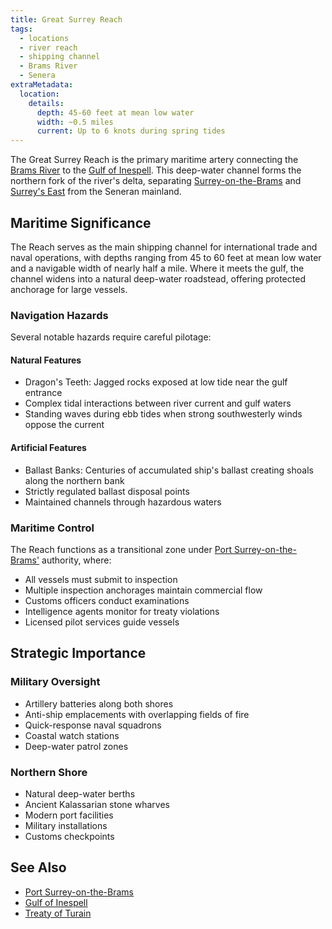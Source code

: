 ```yaml
---
title: Great Surrey Reach
tags:
  - locations
  - river reach
  - shipping channel
  - Brams River
  - Senera
extraMetadata:
  location:
    details:
      depth: 45-60 feet at mean low water
      width: ~0.5 miles
      current: Up to 6 knots during spring tides
---
```


The Great Surrey Reach is the primary maritime artery connecting the
[Brams River](./brams-river.mdx) to the
[Gulf of Inespell](./gulf-of-inespell.mdx). This deep-water channel forms the
northern fork of the river's delta, separating
[Surrey-on-the-Brams](./surrey-on-the-brams.mdx) and
[Surrey's East](./surreys-east.mdx) from the Seneran mainland.

## Maritime Significance

The Reach serves as the main shipping channel for international trade and naval
operations, with depths ranging from 45 to 60 feet at mean low water and a
navigable width of nearly half a mile. Where it meets the gulf, the channel
widens into a natural deep-water roadstead, offering protected anchorage for
large vessels.

### Navigation Hazards

Several notable hazards require careful pilotage:

#### Natural Features

* Dragon's Teeth: Jagged rocks exposed at low tide near the gulf entrance
* Complex tidal interactions between river current and gulf waters
* Standing waves during ebb tides when strong southwesterly winds oppose the
  current

#### Artificial Features

* Ballast Banks: Centuries of accumulated ship's ballast creating shoals along
  the northern bank
* Strictly regulated ballast disposal points
* Maintained channels through hazardous waters

### Maritime Control

The Reach functions as a transitional zone under
[Port Surrey-on-the-Brams'](./port-surrey-on-the-brams.mdx) authority, where:

* All vessels must submit to inspection
* Multiple inspection anchorages maintain commercial flow
* Customs officers conduct examinations
* Intelligence agents monitor for treaty violations
* Licensed pilot services guide vessels

## Strategic Importance

### Military Oversight

* Artillery batteries along both shores
* Anti-ship emplacements with overlapping fields of fire
* Quick-response naval squadrons
* Coastal watch stations
* Deep-water patrol zones

### Northern Shore

* Natural deep-water berths
* Ancient Kalassarian stone wharves
* Modern port facilities
* Military installations
* Customs checkpoints

## See Also

* [Port Surrey-on-the-Brams](./port-surrey-on-the-brams.mdx)
* [Gulf of Inespell](./gulf-of-inespell.mdx)
* [Treaty of Turain](../events/treaty-of-turain.mdx)
